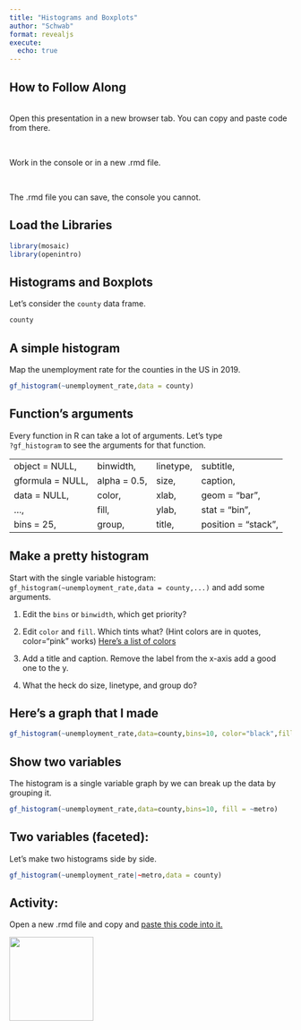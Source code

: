 ```yaml
---
title: "Histograms and Boxplots"
author: "Schwab"
format: revealjs
execute: 
  echo: true
---
```


## How to Follow Along

<br> Open this presentation in a new browser tab. You can copy and paste code from there.

<br>

Work in the console or in a new .rmd file.

<br>

The .rmd file you can save, the console you cannot.

## Load the Libraries

```r

library(mosaic)
library(openintro)

```

## Histograms and Boxplots

Let's consider the `county` data frame.

```r
county
```

## A simple histogram

Map the unemployment rate for the counties in the US in 2019.

```r
gf_histogram(~unemployment_rate,data = county)
```

## Function's arguments

Every function in R can take a lot of arguments. Let's type <br> `?gf_histogram` to see the arguments for that function.

|                  |              |           |                     |
|------------------|--------------|-----------|---------------------|
| object = NULL,   | binwidth,    | linetype, | subtitle,           |
| gformula = NULL, | alpha = 0.5, | size,     | caption,            |
| data = NULL,     | color,       | xlab,     | geom = "bar",       |
| ...,             | fill,        | ylab,     | stat = "bin",       |
| bins = 25,       | group,       | title,    | position = "stack", |

## Make a pretty histogram

Start with the single variable histogram: `gf_histogram(~unemployment_rate,data = county,...)` and add some arguments.

::: incremental
1.  Edit the `bins` or `binwidth`, which get priority?

2.  Edit `color` and `fill`. Which tints what? (Hint colors are in quotes, color="pink" works) [Here's a list of colors](http://www.stat.columbia.edu/~tzheng/files/Rcolor.pdf)

3.  Add a title and caption. Remove the label from the x-axis add a good one to the y.

4.  What the heck do size, linetype, and group do?
:::

## Here's a graph that I made

```r
gf_histogram(~unemployment_rate,data=county,bins=10, color="black",fill="purple", xlab="",ylab="Number of unemployed", title="US Umeployment by county", caption="Data is as of 2019",linetype = 5,size=2)

```

## Show two variables

The histogram is a single variable graph by we can break up the data by grouping it.

```r

gf_histogram(~unemployment_rate,data=county,bins=10, fill = ~metro)
```

## Two variables (faceted):

Let's make two histograms side by side.

```r
gf_histogram(~unemployment_rate|~metro,data = county)
```

## Activity:

Open a new .rmd file and copy and [paste this code into it.](./Activity_2_Boxplots/Boxplots.txt)

[![](/images/new-rmd-file.png){fig-align="center" width="150"}](./images/MTH-142-CheatSheet-v9.pdf)
